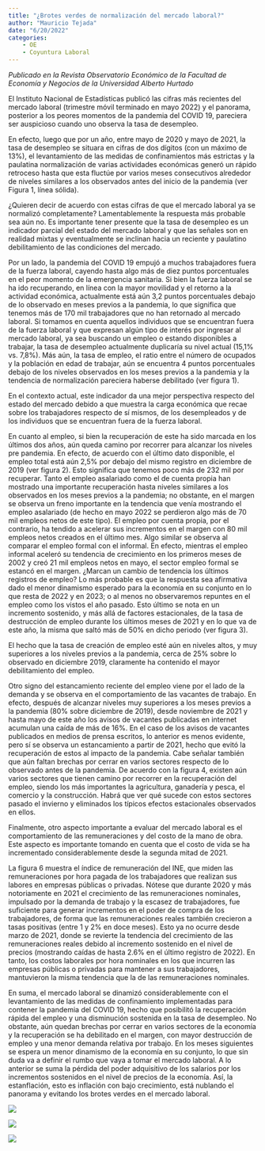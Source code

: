```yaml
---
title: "¿Brotes verdes de normalización del mercado laboral?"
author: "Mauricio Tejada"
date: "6/20/2022"
categories:
    - OE
    - Coyuntura Laboral
---
```



*Publicado en la Revista Observatorio Económico de la Facultad de Economía y Negocios de la Universidad Alberto Hurtado*

El Instituto Nacional de Estadísticas publicó las cifras más recientes del mercado laboral (trimestre móvil terminado en mayo 2022) y el panorama, posterior a los peores momentos de la pandemia del COVID 19, pareciera ser auspicioso cuando uno observa la tasa de desempleo.

En efecto, luego que por un año, entre mayo de 2020 y mayo de 2021, la tasa de desempleo se situara en cifras de dos dígitos (con un máximo de 13%), el levantamiento de las medidas de confinamientos más estrictas y la paulatina normalización de varias actividades económicas generó un rápido retroceso hasta que esta fluctúe por varios meses consecutivos alrededor de niveles similares a los observados antes del inicio de la pandemia (ver Figura 1, línea sólida).

¿Quieren decir de acuerdo con estas cifras de que el mercado laboral ya se normalizó completamente? Lamentablemente la respuesta más probable sea aún no. Es importante tener presente que la tasa de desempleo es un indicador parcial del estado del mercado laboral y que las señales son en realidad mixtas y eventualmente se inclinan hacia un reciente y paulatino debilitamiento de las condiciones del mercado.

Por un lado, la pandemia del COVID 19 empujó a muchos trabajadores fuera de la fuerza laboral, cayendo hasta algo más de diez puntos porcentuales en el peor momento de la emergencia sanitaria. Si bien la fuerza laboral se ha ido recuperando, en línea con la mayor movilidad y el retorno a la actividad económica, actualmente está aún 3,2 puntos porcentuales debajo de lo observado en meses previos a la pandemia, lo que significa que tenemos más de 170 mil trabajadores que no han retornado al mercado laboral. Si tomamos en cuenta aquellos individuos que se encuentran fuera de la fuerza laboral y que expresan algún tipo de interés por ingresar al mercado laboral, ya sea buscando un empleo o estando disponibles a trabajar, la tasa de desempleo actualmente duplicaría su nivel actual (15,1% vs. 7,8%). Más aún, la tasa de empleo, el ratio entre el número de ocupados y la población en edad de trabajar, aún se encuentra 4 puntos porcentuales debajo de los niveles observados en los meses previos a la pandemia y la tendencia de normalización pareciera haberse debilitado (ver figura 1).

En el contexto actual, este indicador da una mejor perspectiva respecto del estado del mercado debido a que muestra la carga económica que recae sobre los trabajadores respecto de sí mismos, de los desempleados y de los individuos que se encuentran fuera de la fuerza laboral.

En cuanto al empleo, si bien la recuperación de este ha sido marcada en los últimos dos años, aún queda camino por recorrer para alcanzar los niveles pre pandemia. En efecto, de acuerdo con el último dato disponible, el empleo total está aún 2,5% por debajo del mismo registro en diciembre de 2019 (ver figura 2). Esto significa que tenemos poco más de 232 mil por recuperar. Tanto el empleo asalariado como el de cuenta propia han mostrado una importante recuperación hasta niveles similares a los observados en los meses previos a la pandemia; no obstante, en el margen se observa un freno importante en la tendencia que venía mostrando el empleo asalariado (de hecho en mayo 2022 se perdieron algo más de 70 mil empleos netos de este tipo). El empleo por cuenta propia, por el contrario, ha tendido a acelerar sus incrementos en el margen con 80 mil empleos netos creados en el último mes. Algo similar se observa al comparar el empleo formal con el informal. En efecto, mientras el empleo informal aceleró su tendencia de crecimiento en los primeros meses de 2002 y creó 21 mil empleos netos en mayo, el sector empleo formal se estancó en el margen. ¿Marcan un cambio de tendencia los últimos registros de empleo? Lo más probable es que la respuesta sea afirmativa dado el menor dinamismo esperado para la economía en su conjunto en lo que resta de 2022 y en 2023; o al menos no observaremos repuntes en el empleo como los vistos el año pasado. Esto último se nota en un incremento sostenido, y más allá de factores estacionales, de la tasa de destrucción de empleo durante los últimos meses de 2021 y en lo que va de este año, la misma que saltó más de 50% en dicho periodo (ver figura 3).

El hecho que la tasa de creación de empleo esté aún en niveles altos, y muy superiores a los niveles previos a la pandemia, cerca de 25% sobre lo observado en diciembre 2019, claramente ha contenido el mayor debilitamiento del empleo.

Otro signo del estancamiento reciente del empleo viene por el lado de la demanda y se observa en el comportamiento de las vacantes de trabajo. En efecto, después de alcanzar niveles muy superiores a los meses previos a la pandemia (80% sobre diciembre de 2019), desde noviembre de 2021 y hasta mayo de este año los avisos de vacantes publicadas en internet acumulan una caída de más de 16%. En el caso de los avisos de vacantes publicados en medios de prensa escritos, lo anterior es menos evidente, pero sí se observa un estancamiento a partir de 2021, hecho que evitó la recuperación de estos al impacto de la pandemia. Cabe señalar también que aún faltan brechas por cerrar en varios sectores respecto de lo observado antes de la pandemia. De acuerdo con la figura 4, existen aún varios sectores que tienen camino por recorrer en la recuperación del empleo, siendo los más importantes la agricultura, ganadería y pesca, el comercio y la construcción. Habrá que ver qué sucede con estos sectores pasado el invierno y eliminados los típicos efectos estacionales observados en ellos.

Finalmente, otro aspecto importante a evaluar del mercado laboral es el comportamiento de las remuneraciones y del costo de la mano de obra. Este aspecto es importante tomando en cuenta que el costo de vida se ha incrementado considerablemente desde la segunda mitad de 2021.

La figura 6 muestra el índice de remuneración del INE, que miden las remuneraciones por hora pagada de los trabajadores que realizan sus labores en empresas públicas o privadas. Nótese que durante 2020 y más notoriamente en 2021 el crecimiento de las remuneraciones nominales, impulsado por la demanda de trabajo y la escasez de trabajadores, fue suficiente para generar incrementos en el poder de compra de los trabajadores, de forma que las remuneraciones reales también crecieron a tasas positivas (entre 1 y 2% en doce meses). Esto ya no ocurre desde marzo de 2021, donde se revierte la tendencia del crecimiento de las remuneraciones reales debido al incremento sostenido en el nivel de precios (mostrando caídas de hasta 2.6% en el último registro de 2022). En tanto, los costos laborales por hora nominales en los que incurren las empresas públicas o privadas para mantener a sus trabajadores, mantuvieron la misma tendencia que la de las remuneraciones nominales.

En suma, el mercado laboral se dinamizó considerablemente con el levantamiento de las medidas de confinamiento implementadas para contener la pandemia del COVID 19, hecho que posibilitó la recuperación rápida del empleo y una disminución sostenida en la tasa de desempleo. No obstante, aún quedan brechas por cerrar en varios sectores de la economía y la recuperación se ha debilitado en el margen, con mayor destrucción de empleo y una menor demanda relativa por trabajo. En los meses siguientes se espera un menor dinamismo de la economía en su conjunto, lo que sin duda va a definir el rumbo que vaya a tomar el mercado laboral. A lo anterior se suma la pérdida del poder adquisitivo de los salarios por los incrementos sostenidos en el nivel de precios de la economía. Así, la estanflación, esto es inflación con bajo crecimiento, está nublando el panorama y evitando los brotes verdes en el mercado laboral.

![](/images_posts/brotes_fig1.png)

![](/images_posts/brotes_fig2.png)

![](/images_posts/brotes_fig3.png)